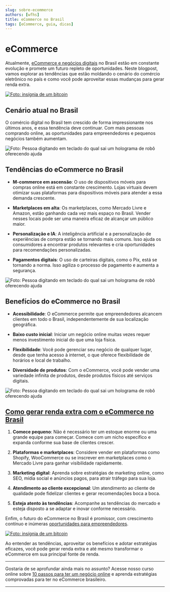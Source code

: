 ```yaml
---
slug: sobre-ecommerce
authors: [wfhs]
title: eCommerce no Brasil
tags: [eCommerce, guia, dicas]
---
```


# eCommerce 

Atualmente, [eCommerce e negócios digitais](https://kiwify.app/BqqjYkN) no Brasil estão em constante evolução e promete um futuro repleto de oportunidades. Neste blogpost, vamos explorar as tendências que estão moldando o cenário do comércio eletrônico no país e como você pode aproveitar essas mudanças para gerar renda extra.

[![Foto: insígnia de um bitcoin](./ads/negocio_promo.jpg#rounded)](https://kiwify.app/BqqjYkN)

## Cenário atual no Brasil

O comércio digital no Brasil tem crescido de forma impressionante nos últimos anos, e essa tendência deve continuar. Com mais pessoas comprando online, as oportunidades para empreendedores e pequenos negócios também aumentam.

![Foto: Pessoa digitando em teclado do qual sai um holograma de robô oferecendo ajuda](./img/commerce.jpg#rounded)

## Tendências do eCommerce no Brasil

- **M-commerce em ascensão**: O uso de dispositivos móveis para compras online está em constante crescimento. Lojas virtuais devem otimizar suas plataformas para dispositivos móveis para atender a essa demanda crescente.

- **Marketplaces em alta**: Os marketplaces, como Mercado Livre e Amazon, estão ganhando cada vez mais espaço no Brasil. Vender nesses locais pode ser uma maneira eficaz de alcançar um público maior.

- **Personalização e IA**: A inteligência artificial e a personalização de experiências de compra estão se tornando mais comuns. Isso ajuda os consumidores a encontrar produtos relevantes e cria oportunidades para recomendações personalizadas.

- **Pagamentos digitais**: O uso de carteiras digitais, como o Pix, está se tornando a norma. Isso agiliza o processo de pagamento e aumenta a segurança.

![Foto: Pessoa digitando em teclado do qual sai um holograma de robô oferecendo ajuda](./img/commerce2.jpg#rounded)

## Benefícios do eCommerce no Brasil

- **Acessibilidade**: O eCommerce permite que empreendedores alcancem clientes em todo o Brasil, independentemente de sua localização geográfica.

- **Baixo custo inicial**: Iniciar um negócio online muitas vezes requer menos investimento inicial do que uma loja física.

- **Flexibilidade**: Você pode gerenciar seu negócio de qualquer lugar, desde que tenha acesso à internet, o que oferece flexibilidade de horários e local de trabalho.

- **Diversidade de produtos**: Com o eCommerce, você pode vender uma variedade infinita de produtos, desde produtos físicos até serviços digitais.

![Foto: Pessoa digitando em teclado do qual sai um holograma de robô oferecendo ajuda](./img/commerce1.jpg#rounded)

## [Como gerar renda extra com o eCommerce no Brasil](https://kiwify.app/BqqjYkN)

1. **Comece pequeno**: Não é necessário ter um estoque enorme ou uma grande equipe para começar. Comece com um nicho específico e expanda conforme sua base de clientes crescer.

2. **Plataformas e marketplaces**: Considere vender em plataformas como Shopify, WooCommerce ou se inscrever em marketplaces como o Mercado Livre para ganhar visibilidade rapidamente.

3. **Marketing digital**: Aprenda sobre estratégias de marketing online, como SEO, mídia social e anúncios pagos, para atrair tráfego para sua loja.

4. **Atendimento ao cliente excepcional**: Um atendimento ao cliente de qualidade pode fidelizar clientes e gerar recomendações boca a boca.

5. **Esteja atento às tendências**: Acompanhe as tendências do mercado e esteja disposto a se adaptar e inovar conforme necessário.

Enfim, o futuro do eCommerce no Brasil é promissor, com crescimento contínuo e inúmeras [oportunidades para empreendedores](https://kiwify.app/BqqjYkN). 

[![Foto: insígnia de um bitcoin](./ads/negocio.jpg#rounded)](https://kiwify.app/BqqjYkN)

Ao entender as tendências, aproveitar os benefícios e adotar estratégias eficazes, você pode gerar renda extra e até mesmo transformar o eCommerce em sua principal fonte de renda.

<hr/>
Gostaria de se aprofundar ainda mais no assunto? Acesse nosso curso online sobre <a href="https://kiwify.app/BqqjYkN">10 passos para ter um negócio online</a> e aprenda estratégias comprovadas para ter no eCommerce brasileiro. <br />
<hr/>
